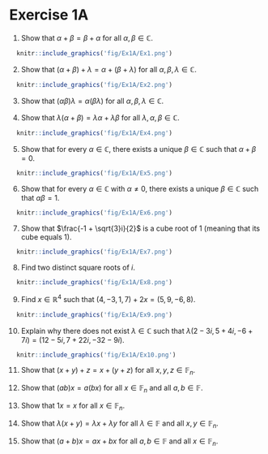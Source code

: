 # Exercise 1A

1. Show that $\alpha + \beta = \beta + \alpha$ for all $\alpha, \beta \in \mathbb{C}$.

```r
  knitr::include_graphics('fig/Ex1A/Ex1.png') 
```

2. Show that $(\alpha + \beta) + \lambda = \alpha + (\beta + \lambda)$ for all $\alpha, \beta, \lambda \in \mathbb{C}$.

```r
  knitr::include_graphics('fig/Ex1A/Ex2.png') 
```

3. Show that $(\alpha \beta)\lambda = \alpha(\beta \lambda)$ for all $\alpha, \beta, \lambda \in \mathbb{C}$.


4. Show that $\lambda(\alpha + \beta) = \lambda\alpha + \lambda\beta$ for all $\lambda, \alpha, \beta \in \mathbb{C}$.

```r
  knitr::include_graphics('fig/Ex1A/Ex4.png') 
```

5. Show that for every $\alpha \in \mathbb{C}$, there exists a unique $\beta \in \mathbb{C}$ such that $\alpha + \beta = 0$.

```r
  knitr::include_graphics('fig/Ex1A/Ex5.png') 
```

6. Show that for every $\alpha \in \mathbb{C}$ with $\alpha \neq 0$, there exists a unique $\beta \in \mathbb{C}$ such that $\alpha\beta = 1$.

```r
  knitr::include_graphics('fig/Ex1A/Ex6.png') 
```

7. Show that $\frac{-1 + \sqrt{3}i}{2}$ is a cube root of 1 (meaning that its cube equals 1).

```r
  knitr::include_graphics('fig/Ex1A/Ex7.png') 
```

8. Find two distinct square roots of $i$.

```r
  knitr::include_graphics('fig/Ex1A/Ex8.png') 
```

9. Find $x \in \mathbb{R}^4$ such that $(4, -3, 1, 7) + 2x = (5, 9, -6, 8)$.

```r
  knitr::include_graphics('fig/Ex1A/Ex9.png') 
```

10. Explain why there does not exist $\lambda \in \mathbb{C}$ such that $\lambda(2 - 3i, 5 + 4i, -6 + 7i) = (12 - 5i, 7 + 22i, -32 - 9i)$.

```r
  knitr::include_graphics('fig/Ex1A/Ex10.png') 
```

11. Show that $(x + y) + z = x + (y + z)$ for all $x, y, z \in \mathbb{F}_n$.

12. Show that $(ab)x = a(bx)$ for all $x \in \mathbb{F}_n$ and all $a, b \in \mathbb{F}$.
13. Show that $1x = x$ for all $x \in \mathbb{F}_n$.
14. Show that $\lambda(x + y) = \lambda x + \lambda y$ for all $\lambda \in \mathbb{F}$ and all $x, y \in \mathbb{F}_n$.
15. Show that $(a + b)x = ax + bx$ for all $a, b \in \mathbb{F}$ and all $x \in \mathbb{F}_n$. 